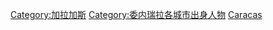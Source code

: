{{Commonscat|People of Caracas}}

[[Category:加拉加斯|Category:加拉加斯]]
[[Category:委内瑞拉各城市出身人物|Category:委内瑞拉各城市出身人物]]
[[Category:各首都人物|Caracas]]